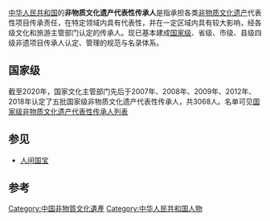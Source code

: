 [[中华人民共和国|中华人民共和国]]的'''非物质文化遗产代表性传承人'''是指承担各类[[非物质文化遗产|非物质文化遗产]]代表性项目传承责任，在特定领域内具有代表性，并在一定区域内具有较大影响，经各级文化和旅游主管部门认定的传承人。{{r|r2}}现已基本建成[[中国国家级非物质文化遗产|国家级]]、省级、市级、县级四级非遗项目传承人认定、管理的规范与名录体系{{r|r3}}。

==国家级==
截至2020年，国家文化主管部门先后于2007年、2008年、2009年、2012年、2018年认定了五批国家级非物质文化遗产代表性传承人，共3068人。{{r|r1}}名单可见[[国家级非物质文化遗产代表性传承人列表|国家级非物质文化遗产代表性传承人列表]]

== 参见 ==
* [[人间国宝|人间国宝]]

==参考==
{{reflist|refs=
<ref name=r1>{{cite web|title=国家级非物质文化遗产代表性项目代表性传承人|url=http://www.ihchina.cn/representative.html#target1}} </ref>
<ref name=r2>{{cite web|title=文化和旅游部令第3号-国家级非物质文化遗产代表性传承人认定与管理办法|year=2019|publisher=文化和旅游部|url=http://www.gov.cn/zhengce/zhengceku/2019-12/25/content_5463959.htm}} </ref>
<ref name=r3>{{cite web|title=非遗代表性传承人认定与管理的制度创新与契约精神|url=http://www.ihchina.cn/luntan_details/21164.html|agency=中国文化报|author=宋俊华}} </ref>
}}

[[Category:中国非物質文化遺產|Category:中国非物質文化遺產]]
[[Category:中华人民共和国人物|Category:中华人民共和国人物]]